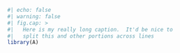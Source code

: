 
```r
#| echo: false
#| warning: false
#| fig.cap: >
#|   Here is my really long caption.  It'd be nice to
#|   split this and other portions across lines
library(A)
```

